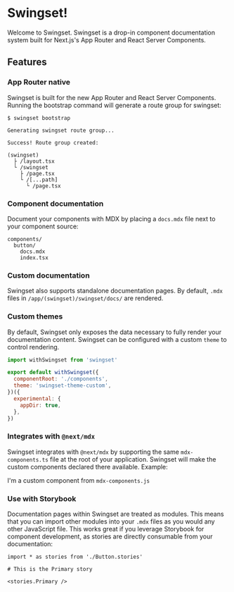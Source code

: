 # Swingset!

Welcome to Swingset. Swingset is a drop-in component documentation system built for Next.js's App Router and React Server Components.

## Features

### App Router native

Swingset is built for the new App Router and React Server Components. Running the bootstrap command will generate a route group for swingset:

```
$ swingset bootstrap

Generating swingset route group...

Success! Route group created:

(swingset)
  ├ /layout.tsx
  └ /swingset
    ├ /page.tsx 
    └ /[...path]
      └ /page.tsx
```

### Component documentation

Document your components with MDX by placing a `docs.mdx` file next to your component source:

```
components/
  button/
    docs.mdx
    index.tsx
```

### Custom documentation

Swingset also supports standalone documentation pages. By default, `.mdx` files in `/app/(swingset)/swingset/docs/` are rendered.

### Custom themes

By default, Swingset only exposes the data necessary to fully render your documentation content. Swingset can be configured with a custom `theme` to control rendering.

```js
import withSwingset from 'swingset'

export default withSwingset({
  componentRoot: './components',
  theme: 'swingset-theme-custom',
})({
  experimental: {
    appDir: true,
  },
})
```

### Integrates with `@next/mdx`

Swingset integrates with `@next/mdx` by supporting the same `mdx-components.ts` file at the root of your application. Swingset will make the custom components declared there available. Example:

<Note>I'm a custom component from `mdx-components.js`</Note>

### Use with Storybook

Documentation pages within Swingset are treated as modules. This means that you can import other modules into your `.mdx` files as you would any other JavaScript file. This works great if you leverage Storybook for component development, as stories are directly consumable from your documentation:

```tsx
import * as stories from './Button.stories'

# This is the Primary story

<stories.Primary />
```
